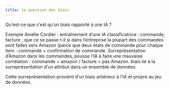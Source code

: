 ```yaml
---
title: la question des biais
---
```


Qu'est-ce que c'est qu'un biais rapporté à une IA ? 

Exemple Amélie Cordier : entraînement d'une IA classificatrice : commande, facture ; que ce se passe t-il si dans l'entreprise la plupart des commandes sont faites vers Amazon (parce que deux états de commande pour chaque item : commande + confirmation de commande. Surreprésentation d'Amazon dans les commandes, pousse l'IA à faire une mauvaise corrélation : commande = amazon / facture = pas Amazon. 
biais lié à la surreprésentation d'un attribut dans un ensemble de données. 

Cette surreprésentation provient d'un biais antérieur à l'IA et propre au jeu de données. 



